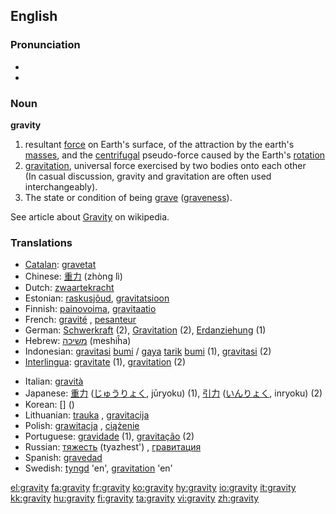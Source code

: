 ==English==

===Pronunciation===
*{{IPA|/ˈɡɹævɪti/}}
*{{audio|en-us-gravity.ogg|Audio (US)}}

===Noun===
'''gravity'''

# resultant [[force]] on Earth's surface, of the attraction by the earth's [[mass]]es, and the [[centrifugal]] pseudo-force caused by the Earth's [[rotation]]
# [[gravitation]], universal force exercised by two bodies onto each other<br> (In casual discussion, gravity and gravitation are often used interchangeably).
# The state or condition of being [[grave]] ([[graveness]]).
See article about [[w:Gravity|Gravity]] on wikipedia.

===Translations===
{{rfc-level|Translations at L3+ (AutoFormat would have corrected level of Translations)}}
{{top}}
*[[Catalan]]: [[gravetat]] {{f}}
*Chinese: [[重力]] (zhòng lì)
*Dutch: [[zwaartekracht]] {{f}}
*Estonian: [[raskusjõud]], [[gravitatsioon]]
*Finnish: [[painovoima]], [[gravitaatio]]
*French: [[gravité]] {{f}}, [[pesanteur]] {{f}}
*German: [[Schwerkraft]] {{f}} (2), [[Gravitation]] {{f}} (2), [[Erdanziehung]] {{f}} (1)
*Hebrew: [[משיכה]] (meshiĥa) {{f}}
*Indonesian: [[gravitasi]] [[bumi]] / [[gaya]] [[tarik]] [[bumi]] (1), [[gravitasi]] (2)
*[[Interlingua]]: [[gravitate]] (1), [[gravitation]] (2)
{{mid}}
*Italian: [[gravità]] {{f}}
*Japanese: [[重力]] ([[じゅうりょく]], jūryoku) (1), [[引力]] ([[いんりょく]], inryoku) (2)
*Korean: [[]] [] ()
*Lithuanian: [[trauka]] {{f}}, [[gravitacija]] {{f}}
*Polish: [[grawitacja]] {{f}}, [[ciążenie]] {{n}}
*Portuguese: [[gravidade]] {{f}} (1), [[gravitação]] {{f}} (2)
*Russian: [[тяжесть]] (tyazhest') {{f}}, [[гравитация]]
*Spanish: [[gravedad]] {{f}}
*Swedish: [[tyngd]] 'en', [[gravitation]] 'en'
{{bottom}}

[[el:gravity]]
[[fa:gravity]]
[[fr:gravity]]
[[ko:gravity]]
[[hy:gravity]]
[[io:gravity]]
[[it:gravity]]
[[kk:gravity]]
[[hu:gravity]]
[[fi:gravity]]
[[ta:gravity]]
[[vi:gravity]]
[[zh:gravity]]